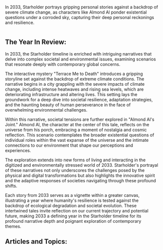 In 2033, Starholder portrays gripping personal stories against a backdrop of severe climate change, as characters like Almond Al ponder existential questions under a corroded sky, capturing their deep personal reckonings and resilience.

<img src="https://www.blockstar.com/wp-content/uploads/2024/06/almondal.png" alt="" />

## The Year In Review:
In 2033, the Starholder timeline is enriched with intriguing narratives that delve into complex societal and environmental issues, examining scenarios that resonate deeply with contemporary global concerns.

The interactive mystery "Terrace Me to Death" introduces a gripping storyline set against the backdrop of extreme climate conditions. The narrative begins in a city grappling with the severe impacts of climate change, including intense heatwaves and rising sea levels, which are deteriorating infrastructure and altering lives. This setting lays the groundwork for a deep dive into societal resilience, adaptation strategies, and the haunting beauty of human perseverance in the face of overwhelming environmental challenges.

Within this narrative, societal tensions are further explored in "Almond Al's Joint." Almond Al, the character at the center of this tale, reflects on the universe from his porch, embracing a moment of nostalgia and cosmic reflection. This scenario contemplates the broader existential questions of individual roles within the vast expanse of the universe and the intimate connections to our environment that shape our perceptions and experiences.

The exploration extends into new forms of living and interacting in the digitized and environmentally stressed world of 2033. Starholder's portrayal of these narratives not only underscores the challenges posed by the physical and digital transformations but also highlights the innovative spirit and the adaptive responses of societies navigating through these profound shifts.

Each story from 2033 serves as a vignette within a greater canvas, illustrating a year where humanity's resilience is tested against the backdrop of ecological degradation and societal evolution. These intertwined tales invite reflection on our current trajectory and potential future, making 2033 a defining year in the Starholder timeline for its profound narrative depth and poignant exploration of contemporary themes.

## Articles and Topics:

